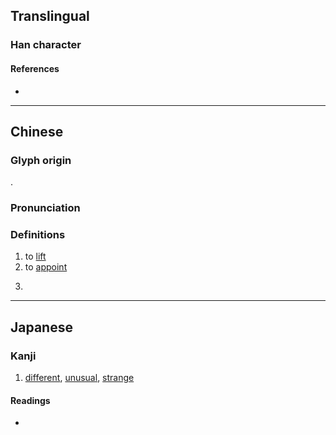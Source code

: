 {{character info/new}}
{{also|異}}
==Translingual==

===Han character===
{{Han char|rn=55|rad=廾|as=03|sn=6|four=17441|canj=RUT,SUT|ids=⿱巳廾(G),⿱己廾(HTJK)}}

====References====
* {{Han ref|kx=0353.120|dkj=09591|dj=0668.130|hdz=10514.110|uh=5F02|ud=24322|bh=C9DD|bd=51677}}

----

==Chinese==
{{zh-forms}}

===Glyph origin===
{{Han etym}}
{{Han compound|以|alt1=㠯|廾|c1=p|c2=s|ls=psc}}.

===Pronunciation===
{{zh-pron
|m=yì
|mc=y
|oc=y
|ma=
|cat=v
}}

===Definitions===
{{zh-hanzi}}

# to [[lift]]
# to [[appoint]]
# {{zh-alt-form|*異|dot=;}} {{n-g|also the simplified form of {{l|zh|異}}.}}

----

==Japanese==

===Kanji===
{{ja-kanji|grade=|rs=廾03}}

# [[different]], [[unusual]], [[strange]]

====Readings====
* {{ja-readings|on=[[い]] (i)|kun=[[あげる]] (ageru)}}